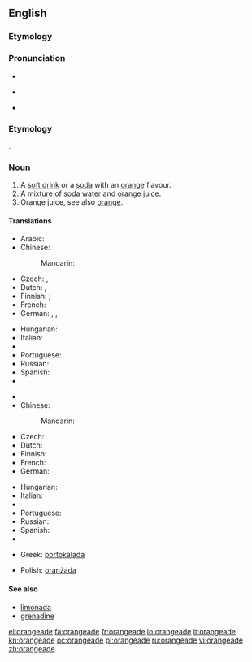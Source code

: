 ==English==

===Etymology===
{{suffix|orange|ade}}

===Pronunciation===
* {{audio|en-us-orangeade.ogg|Audio (US)}}
* {{a|UK}} {{IPA|/ˈɒ.ɹɪn.ˌdʒeɪd/}}
* {{rhymes|eɪd}}

===Etymology===
{{suffix|orange|ade}}.

===Noun===
{{en-noun}}

# A [[soft drink]] or a [[soda]] with an [[orange]] flavour.
# A mixture of [[soda water]] and [[orange juice]].
# Orange juice, see also [[orange]].

====Translations====
{{trans-top|orange flavour soft drink}}
* Arabic: {{t-|ar|شرب البرتقال|m|tr=sharaab al-burTuqaal}}
* Chinese:
*: Mandarin: {{t-|cmn|橘子水|tr=júzi shuǐ|sc=Hani}}
* Czech: {{t|cs|oranžáda|f}}, {{t|cs|pomerančová limonáda|f}}
* Dutch: {{t-|nl|sinaasappellimonade}}, {{t-|nl|appelsienlimonade}}
* Finnish: {{t-|fi|appelsiinijuoma}}; {{t-|fi|appelsiinilimonadi}} {{qualifier|soda}}
* French: {{t+|fr|orangeade|f}}
* German: {{t-|de|Orangeade|f}}, {{t|de|Orangenlimo|f}}, {{t|de|Orangenlimonade|f}}
{{trans-mid}}
* Hungarian: {{t-|hu|narancsszörp}}
* Italian: {{t+|it|aranciata|f}}
* {{trreq|ja}}
* Portuguese: {{t|pt|laranjada|f}}
* Russian: {{t+|ru|оранжад|m|tr=oranžád}}
* Spanish: {{t|es|naranjada|f}}
* {{trreq|sv}}
{{trans-bottom}}

{{trans-top|soda water and orange juice}}
* {{trreq|ar}}
* Chinese:
*: Mandarin: {{t-|cmn|橘子水|tr=júzi shuǐ|sc=Hani}}
* Czech: {{t|cs|oranžáda|f}}
* Dutch: {{t-|nl|appelsiensap met spa bruis|n}}
* Finnish: {{t-|fi|appelsiinisooda}}
* French: {{t+|fr|orangeade|f}}
* German: {{t-|de|Orangenlimonade|f}}
{{trans-mid}}
* Hungarian: {{t-|hu|oranzsád}}
* Italian: {{t-|it|oransoda|f}}
* {{trreq|ja}}
* Portuguese: {{t|pt|laranjada|f}}
* Russian: {{t+|ru|оранжад|m|tr=oranžád}}
* Spanish: {{t|es|naranjada|f}}
* {{trreq|sv}}
{{trans-bottom}}

{{checktrans-top}}
* Greek: [[portokalada]]{{rfscript|Grek}}
{{trans-mid}}
* Polish: [[oranżada]] {{f}}
{{trans-bottom}}

====See also====
* [[limonada]]
* [[grenadine]]

[[el:orangeade]]
[[fa:orangeade]]
[[fr:orangeade]]
[[io:orangeade]]
[[it:orangeade]]
[[kn:orangeade]]
[[oc:orangeade]]
[[pl:orangeade]]
[[ru:orangeade]]
[[vi:orangeade]]
[[zh:orangeade]]